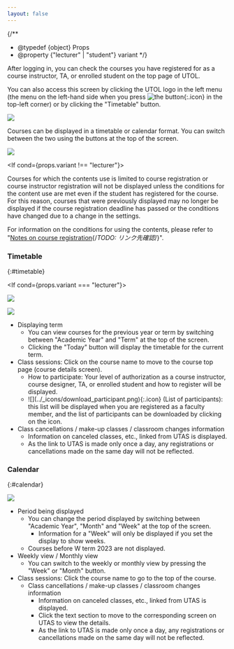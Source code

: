 ```yaml
---
layout: false
---
```



{/**
  * @typedef {object} Props
  * @property {"lecturer" | "student"} variant
  */}

After logging in, you can check the courses you have registered for as a course instructor, TA, or enrolled student on the top page of UTOL.

You can also access this screen by clicking the UTOL logo in the left menu (the menu on the left-hand side when you press ![the button](../_icons/hamburger.png){:.icon} in the top-left corner) or by clicking the "Timetable" button.

![](./sidemenu.png)

Courses can be displayed in a timetable or calendar format. You can switch between the two using the buttons at the top of the screen.

![](./mode-buttons.png)

<If cond={props.variant !== "lecturer"}>

Courses for which the contents use is limited to course registration or course instructor registration will not be displayed unless the conditions for the content use are met even if the student has registered for the course. For this reason, courses that were previously displayed may no longer be displayed if the course registration deadline has passed or the conditions have changed due to a change in the settings.

For information on the conditions for using the contents, please refer to "[Notes on course registration](/utol/students/course_registration/#caution){/*TODO: リンク先確認*/}".

</If>

### Timetable
{:#timetable}

<If cond={props.variant === "lecturer"}>

![](./timetable-lecturer.png)

</If>
<If cond={props.variant !== "lecturer"}>

![](./timetable-student.png)

</If>

- Displaying term
  - You can view courses for the previous year or term by switching between "Academic Year" and "Term" at the top of the screen.
  - Clicking the "Today" button will display the timetable for the current term.
- Class sessions: Click on the course name to move to the course top page (course details screen). 
  <ul>
    <li>
      How to participate: Your level of authorization as a course instructor, course designer, TA, or enrolled student and how to register will be displayed.
    </li>
    <If cond={props.variant !== "student"}>
      <li>
        ![](../_icons/download_participant.png){:.icon} (List of participants): this list will be displayed when you are registered as a faculty member, and the list of participants can be downloaded by clicking on the icon.
      </li>
    </If>
  </ul>
- Class cancellations / make-up classes / classroom changes information
    - Information on canceled classes, etc., linked from UTAS is displayed.
    - As the link to UTAS is made only once a day, any registrations or cancellations made on the same day will not be reflected.

### Calendar
{:#calendar}

![](./calendar.png)

- Period being displayed
  - You can change the period displayed by switching between "Academic Year", "Month" and "Week" at the top of the screen.
    - Information for a "Week" will only be displayed if you set the display to show weeks.
  - Courses before W term 2023 are not displayed.
- Weekly view / Monthly view
  - You can switch to the weekly or monthly view by pressing the "Week" or "Month" button.
- Class sessions: Click the course name to go to the top of the course.
  - Class cancellations / make-up classes / classroom changes information
    - Information on canceled classes, etc., linked from UTAS is displayed.
    - Click the text section to move to the corresponding screen on UTAS to view the details.
    - As the link to UTAS is made only once a day, any registrations or cancellations made on the same day will not be reflected.
